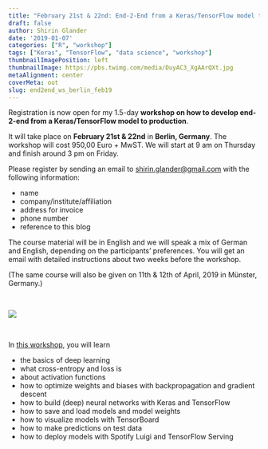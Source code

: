 ```yaml
---
title: "February 21st & 22nd: End-2-End from a Keras/TensorFlow model to production"
draft: false
author: Shirin Glander
date: '2019-01-07'
categories: ["R", "workshop"]
tags: ["Keras", "TensorFlow", "data science", "workshop"]
thumbnailImagePosition: left
thumbnailImage: https://pbs.twimg.com/media/DuyAC3_XgAArQXt.jpg
metaAlignment: center
coverMeta: out
slug: end2end_ws_berlin_feb19
---
```


Registration is now open for my 1.5-day **workshop on how to develop end-2-end from a Keras/TensorFlow model to production**.

It will take place on **February 21st & 22nd** in **Berlin, Germany**. The workshop will cost 950,00 Euro + MwST. We will start at 9 am on Thursday and finish around 3 pm on Friday.

Please register by sending an email to [shirin.glander@gmail.com](mailto:shirin.glander@gmail.com) with the following information:

- name
- company/institute/affiliation
- address for invoice
- phone number
- reference to this blog

The course material will be in English and we will speak a mix of German and English, depending on the participants' preferences. You will get an email with detailed instructions about two weeks before the workshop.

(The same course will also be given on 11th & 12th of April, 2019 in Münster, Germany.)

<br>

![](https://pbs.twimg.com/media/DuyAC3_XgAArQXt.jpg)

<br>

In [this workshop](https://www.codecentric.de/schulung/end-2-end-vom-keras-tensorflow-modell-zur-produktion/), you will learn

- the basics of deep learning
- what cross-entropy and loss is
- about activation functions
- how to optimize weights and biases with backpropagation and gradient descent
- how to build (deep) neural networks with Keras and TensorFlow
- how to save and load models and model weights
- how to visualize models with TensorBoard
- how to make predictions on test data
- how to deploy models with Spotify Luigi and TensorFlow Serving

